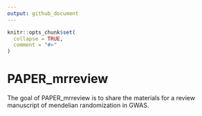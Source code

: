 ```yaml
---
output: github_document
---
```


<!-- README.md is generated from README.Rmd. Please edit that file -->

```r
knitr::opts_chunk$set(
  collapse = TRUE,
  comment = "#>"
)
```

# PAPER_mrreview

<!-- badges: start -->
<!-- badges: end -->

The goal of PAPER_mrreview is to share the materials for a review manuscript of mendelian randomization in GWAS.

